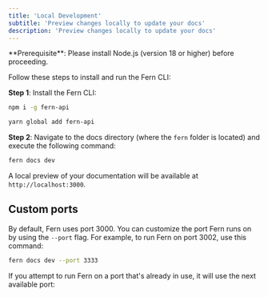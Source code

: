 ```yaml
---
title: 'Local Development'
subtitle: 'Preview changes locally to update your docs'
description: 'Preview changes locally to update your docs'
---
```


<Info>
**Prerequisite**: Please install Node.js (version 18 or higher) before proceeding.
</Info>

Follow these steps to install and run the Fern CLI:

**Step 1**: Install the Fern CLI:

<CodeGroup>

```bash npm
npm i -g fern-api
```

```bash yarn
yarn global add fern-api
```

</CodeGroup>

**Step 2**: Navigate to the docs directory (where the `fern` folder is located) and execute the following command:

```bash
fern docs dev
```

A local preview of your documentation will be available at `http://localhost:3000`.


## Custom ports

By default, Fern uses port 3000. You can customize the port Fern runs on by using the `--port` flag. For example, to run Fern on port 3002, 
use this command:

```bash
fern docs dev --port 3333
```

If you attempt to run Fern on a port that's already in use, it will use the next available port:

